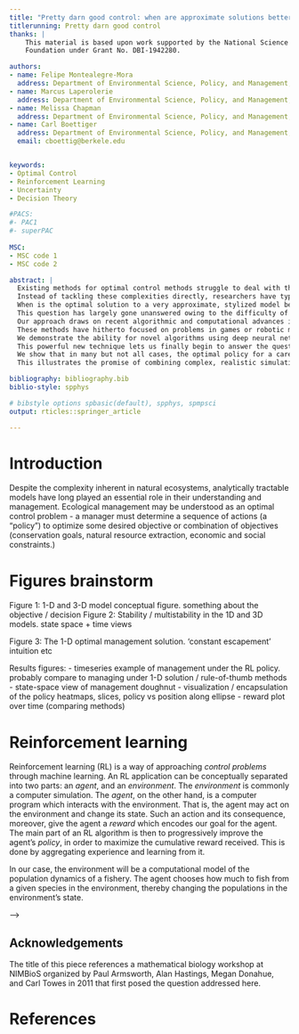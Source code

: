 ```yaml
---
title: "Pretty darn good control: when are approximate solutions better than approximate models"
titlerunning: Pretty darn good control
thanks: | 
    This material is based upon work supported by the National Science
    Foundation under Grant No. DBI-1942280. 

authors: 
- name: Felipe Montealegre-Mora
  address: Department of Environmental Science, Policy, and Management, University of California, Berkeley
- name: Marcus Laperolerie
  address: Department of Environmental Science, Policy, and Management, University of California, Berkeley
- name: Melissa Chapman
  address: Department of Environmental Science, Policy, and Management, University of California, Berkeley
- name: Carl Boettiger
  address: Department of Environmental Science, Policy, and Management, University of California, Berkeley
  email: cboettig@berkele.edu 


keywords:
- Optimal Control
- Reinforcement Learning
- Uncertainty
- Decision Theory

#PACS: 
#- PAC1
#- superPAC
    
MSC:
- MSC code 1
- MSC code 2

abstract: |
  Existing methods for optimal control methods struggle to deal with the complexity commonly encountered in real-world systems, including dimensionality, process error, model bias and heterogeneity. 
  Instead of tackling these complexities directly, researchers have typically sought to find exact optimal solutions to simplified models of the processes in question. 
  When is the optimal solution to a very approximate, stylized model better than an approximate solution to a more accurate model? 
  This question has largely gone unanswered owing to the difficulty of finding even approximate solutions in the case of complex models.  
  Our approach draws on recent algorithmic and computational advances in deep reinforcement learning. 
  These methods have hitherto focused on problems in games or robotic mechanics, which operate under precisely known rules. 
  We demonstrate the ability for novel algorithms using deep neural networks to successfully approximate such solutions (the "policy function" or control rule) without knowing or ever attempting to infer a model for the process itself. 
  This powerful new technique lets us finally begin to answer the question.
  We show that in many but not all cases, the optimal policy for a carefully chosen over-simplified model can still out-perform these novel algorithms trained to find approximate solutions to simulations of a realistically complex system. 
  This illustrates the promise of combining complex, realistic simulations with emerging machine-learning techniques to improve our understanding and management of ecological systems.

bibliography: bibliography.bib
biblio-style: spphys

# bibstyle options spbasic(default), spphys, spmpsci
output: rticles::springer_article

---
```



<!--
 Special Issue Description:

This special issue highlights the development of novel data-driven methods, including statistics, machine learning, parameter estimation, and uncertainty quantification, and combinations thereof, towards modeling biological systems. These newly developed methods will tackle challenges that are commonly encountered when modeling real-world experimental, field, pre-clinical, or clinical data. Examples of such challenges include high dimensionality, computational complexity, observation or process error, model bias, and intra- or inter-individual heterogeneity. Contributions to this special issue require validation of new methods with real-world data or simulated data sets that contain features of real-world data that exemplify an outlined modeling challenge. Papers should include a discussion justifying why the developed method is novel and not an application of previously developed methods, as well as how the method may be broadly applicable across different areas of biology, including medical, ecological, genetics, and epidemiological applications.
-->

# Introduction {#intro}

Despite the complexity inherent in natural ecosystems, analytically tractable models have long played an essential role in their understanding and management.
Ecological management may be understood as an optimal control problem - a manager must determine a sequence of actions (a "policy") to optimize some desired objective or combination of objectives (conservation goals, natural resource extraction, economic and social constraints.)





# Figures brainstorm

Figure 1: 1-D and 3-D model conceptual figure. something about the objective / decision
Figure 2: Stability / multistability in the 1D and 3D models.  state space + time views

Figure 3: The 1-D optimal management solution.  'constant escapement' intuition etc

Results figures:
- timeseries example of management under the RL policy.  probably compare to managing under 1-D solution / rule-of-thumb methods
- state-space view of management doughnut 
- visualization / encapsulation of the policy heatmaps, slices, policy vs position along ellipse 
- reward plot over time (comparing methods)


# Reinforcement learning {#sec:DRL}

Reinforcement learning (RL) is a way of approaching *control problems* through machine learning.
An RL application can be conceptually separated into two parts: an *agent*, and an *environment*.
The *environment* is commonly a computer simulation.
The *agent*, on the other hand, is a computer program which interacts with the environment.
That is, the agent may act on the environment and change its state.
Such an action and its consequence, moreover, give the agent a *reward* which encodes our goal for the agent.
The main part of an RL algorithm is then to progressively improve the agent's *policy*, in order to maximize the cumulative reward received. 
This is done by aggregating experience and learning from it.

In our case, the environment will be a computational model of the population dynamics of a fishery.
The agent chooses how much to fish from a given species in the environment, thereby changing the populations in the environment's state.



\begin{align}
a^2+b^2=c^2
\end{align} -->

## Acknowledgements

The title of this piece references a mathematical biology workshop at NIMBioS
organized by Paul Armsworth, Alan Hastings, Megan Donahue, and Carl Towes in
2011 that first posed the question addressed here.

# References

